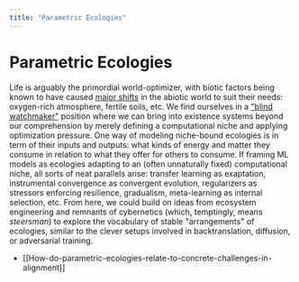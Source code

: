 ```yaml
---
title: "Parametric Ecologies"
---
```


# Parametric Ecologies

Life is arguably the primordial world-optimizer, with biotic factors being known to have caused [major shifts](https://www.sciencedirect.com/science/article/pii/S0960982215010908) in the abiotic world to suit their needs: oxygen-rich atmosphere, fertile soils, etc. We find ourselves in a ["blind watchmaker"](https://en.wikipedia.org/wiki/The_Blind_Watchmaker) position where we can bring into existence systems beyond our comprehension by merely defining a computational niche and applying optimization pressure. One way of modeling niche-bound ecologies is in term of their inputs and outputs: what kinds of energy and matter they consume in relation to what they offer for others to consume. If framing ML models as ecologies adapting to an (often unnaturally fixed) computational niche, all sorts of neat parallels arise: transfer learning as exaptation, instrumental convergence as convergent evolution, regularizers as stressors enforcing resilience, gradualism, meta-learning as internal selection, etc. From here, we could build on ideas from ecosystem engineering and remnants of cybernetics (which, temptingly, means _steersman_) to explore the vocabulary of stable "arrangements" of ecologies, similar to the clever setups involved in backtranslation, diffusion, or adversarial training.

- [[How-do-parametric-ecologies-relate-to-concrete-challenges-in-alignment]]
